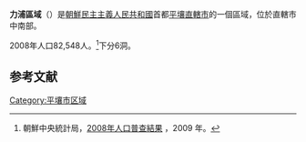 {{Infobox Korean settlement
|context=north
|hanja={{linktext|力|浦|區|域}}
|rr=Ryeokpo-guyeok
|hangul=력포구역
|mr=Ryŏkp'o-guyŏk
|area_km2=
|pop=82548
|popden_km2=
|divs=6洞
|map=
}}
'''力浦區域'''（{{kor|諺=력포구역|漢=力浦區域|羅=Ryŏkpho guyŏk|f=y}}）是[[朝鮮民主主義人民共和國|朝鮮民主主義人民共和國]]首都[[平壤直轄市|平壤直轄市]]的一個區域，位於直轄市中南部。

2008年人口82,548人。<ref>朝鮮中央統計局，[http://unstats.un.org/unsd/demographic/sources/census/2010_PHC/North_Korea/Final%20national%20census%20report.pdf 2008年人口普查結果] {{Wayback|url=http://unstats.un.org/unsd/demographic/sources/census/2010_PHC/North_Korea/Final%20national%20census%20report.pdf |date=20130228042653 }}，2009 年。</ref>下分6洞。

==参考文献==
<div class="references-small">
<references></references>
</div>

{{平壤直轄市行政區劃}}

{{DEFAULTSORT:Ryokpho-guyok}}
[[Category:平壤市区域|Category:平壤市区域]]